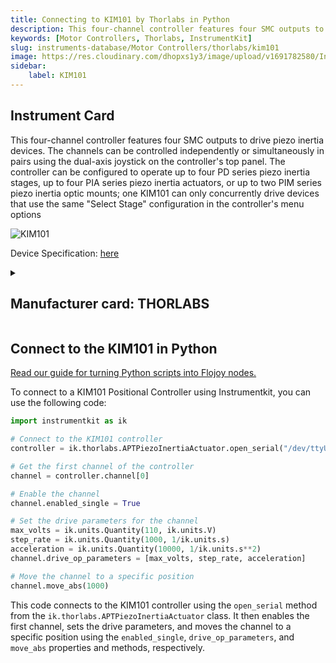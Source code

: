 ```yaml
---
title: Connecting to KIM101 by Thorlabs in Python
description: This four-channel controller features four SMC outputs to drive piezo inertia devices. The channels can be controlled independently or simultaneously in pairs using the dual-axis joystick on the controller's top panel. The controller can be configured to operate up to four PD series piezo inertia stages, up to four PIA series piezo inertia actuators, or up to two PIM series piezo inertia optic mounts; one KIM101 can only concurrently drive devices that use the same "Select Stage" configuration in the controller's menu options
keywords: [Motor Controllers, Thorlabs, InstrumentKit] 
slug: instruments-database/Motor Controllers/thorlabs/kim101 
image: https://res.cloudinary.com/dhopxs1y3/image/upload/v1691782580/Instruments/Positional%20Controller/KIM101/KIM101.jpg
sidebar:
    label: KIM101 
---
```



## Instrument Card

This four-channel controller features four SMC outputs to drive piezo inertia devices. The channels can be controlled independently or simultaneously in pairs using the dual-axis joystick on the controller's top panel. The controller can be configured to operate up to four PD series piezo inertia stages, up to four PIA series piezo inertia actuators, or up to two PIM series piezo inertia optic mounts; one KIM101 can only concurrently drive devices that use the same "Select Stage" configuration in the controller's menu options

![KIM101](https://res.cloudinary.com/dhopxs1y3/image/upload/v1691782580/Instruments/Positional%20Controller/KIM101/KIM101.jpg)

Device Specification: [here](https://www.thorlabs.com/_sd.cfm?fileName=ETN040053-D02.pdf&partNumber=KIM101)

<details style={{ marginTop: "15px"}}>
<summary><h2 style={{display:'inline'}}>Manufacturer card: THORLABS</h2></summary>

![THORLABS](https://res.cloudinary.com/dhopxs1y3/image/upload/v1692126009/Instruments/Vendor%20Logos/Thorlabs.png)

Thorlabs, Inc. is an American privately held optical equipment company headquartered in Newton, New Jersey. The company was founded in 1989 by Alex Cable, who serves as its current president and CEO. As of 2018, Thorlabs has annual sales of approximately $500 million.

- Headquarters: USA
- Yearly Revenue (millions, USD): 550
- Vendor Website: [here](https://www.thorlabs.com/)

</details>


<FeaturedInstrumentVideo category="MOTOR_CONTROLLERS" />

## Connect to the KIM101 in Python

[Read our guide for turning Python scripts into Flojoy nodes.](https://docs.flojoy.ai/contribution/blocks/custom-flojoy-block/)



<Tabs>
<TabItem value="Flojoy" label="Flojoy" className="flojoy-instrument-tabs">

<SectionsCard category="MOTOR_CONTROLLERS" manufacturer="Thorlabs"></SectionsCard>

</TabItem>
<TabItem value="InstrumentKit" label="InstrumentKit">

To connect to a KIM101 Positional Controller using Instrumentkit, you can use the following code:

```python
import instrumentkit as ik

# Connect to the KIM101 controller
controller = ik.thorlabs.APTPiezoInertiaActuator.open_serial("/dev/ttyUSB0", baud=115200)

# Get the first channel of the controller
channel = controller.channel[0]

# Enable the channel
channel.enabled_single = True

# Set the drive parameters for the channel
max_volts = ik.units.Quantity(110, ik.units.V)
step_rate = ik.units.Quantity(1000, 1/ik.units.s)
acceleration = ik.units.Quantity(10000, 1/ik.units.s**2)
channel.drive_op_parameters = [max_volts, step_rate, acceleration]

# Move the channel to a specific position
channel.move_abs(1000)
```

This code connects to the KIM101 controller using the `open_serial` method from the `ik.thorlabs.APTPiezoInertiaActuator` class. It then enables the first channel, sets the drive parameters, and moves the channel to a specific position using the `enabled_single`, `drive_op_parameters`, and `move_abs` properties and methods, respectively.

</TabItem>
</Tabs>